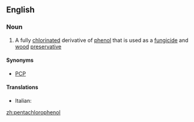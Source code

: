 ==English==

===Noun===
{{wikipedia}}
{{en-noun|~}}

# {{lb|en|organic compound}} A fully [[chlorinated]] derivative of [[phenol]] that is used as a [[fungicide]] and [[wood]] [[preservative]]

====Synonyms====
* [[PCP]]

====Translations====
{{trans-top|fully chlorinated derivative of phenol}}
* Italian: {{t|it|pentaclorofenolo|m}}
{{trans-mid}}
{{trans-bottom}}

[[zh:pentachlorophenol]]